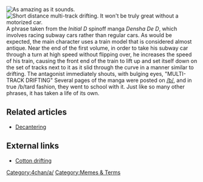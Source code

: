 [[File:Multi-Track Drifting!.png|thumb|right|As amazing as it sounds.]]
[[File:Train multitrack drifting 3d.jpg|thumb|right|Short distance multi-track drifting. It won't be truly great without a motorized car.]]
A phrase taken from the ''Initial D'' spinoff manga ''Densha De D'', which involves racing subway cars rather than regular cars. As would be expected, the main character uses a train model that is considered almost antique. Near the end of the first volume, in order to take his subway car through a turn at high speed without flipping over, he increases the speed of his train, causing the front end of the train to lift up and set itself down on the set of tracks next to it as it slid through the curve in a manner similar to drifting. The antagonist immediately shouts, with bulging eyes, "MULTI-TRACK DRIFTING" Several pages of the manga were posted on [[/b/]], and in true /b/tard fashion, they went to school with it. Just like so many other phrases, it has taken a life of its own.

== Related articles ==
* [[Decantering]]

== External links ==
* [http://4chanarchive.org/brchive/dspl_thread.php5?thread_id=7874218&x=macarena#7875191 Cotton drifting]

[[Category:4chan/a/]][[Category:Memes & Terms]]